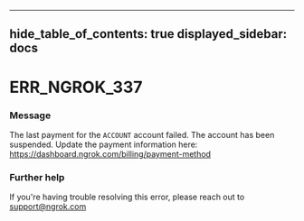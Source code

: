 

---
hide_table_of_contents: true
displayed_sidebar: docs
---


# ERR_NGROK_337

### Message
The last payment for the `ACCOUNT` account failed.
The account has been suspended. Update the payment information here:
https://dashboard.ngrok.com/billing/payment-method

<ErrorDetails error="err_ngrok_337" />



### Further help
If you're having trouble resolving this error, please reach out to [support@ngrok.com](mailto:support@ngrok.com?subject=Help%20with%20ERR_NGROK_337)

